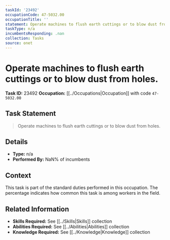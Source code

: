 ```yaml
---
taskId: '23492'
occupationCode: 47-5032.00
occupationTitle: ''
statement: Operate machines to flush earth cuttings or to blow dust from holes.
taskType: n/a
incumbentsResponding: .nan
collection: Tasks
source: onet
---
```

# Operate machines to flush earth cuttings or to blow dust from holes.

**Task ID:** 23492
**Occupation:** [[../Occupations|Occupation]] with code `47-5032.00`

## Task Statement

> Operate machines to flush earth cuttings or to blow dust from holes.

## Details

- **Type:** n/a
- **Performed By:** NaN% of incumbents

## Context

This task is part of the standard duties performed in this occupation. The percentage indicates how common this task is among workers in the field.

## Related Information

- **Skills Required:** See [[../Skills|Skills]] collection
- **Abilities Required:** See [[../Abilities|Abilities]] collection
- **Knowledge Required:** See [[../Knowledge|Knowledge]] collection
